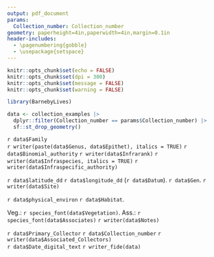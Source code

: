 ```yaml
---
output: pdf_document
params:
  Collection_number: Collection_number
geometry: paperheight=4in,paperwidth=4in,margin=0.1in
header-includes:
  - \pagenumbering{gobble}
  - \usepackage{setspace}
---
```


```r
knitr::opts_chunk$set(echo = FALSE)
knitr::opts_chunk$set(dpi = 300) 
knitr::opts_chunk$set(message = FALSE)
knitr::opts_chunk$set(warning = FALSE)
```

```r
library(BarnebyLives)
```

```r
data <- collection_examples |>
  dplyr::filter(Collection_number == params$Collection_number) |>  
  sf::st_drop_geometry()
```

\begin{center}
\textbf{\LARGE Seeds of Success}
\end{center}
\begingroup
\large
`r data$Family`  
`r writer(paste(data$Genus, data$Epithet), italics = TRUE)` `r data$Binomial_authority` `r writer(data$Infrarank)` `r writer(data$Infraspecies, italics = TRUE)` `r writer(data$Infraspecific_authority)`   
\endgroup
\vspace*{\fill}

\begingroup
\normalsize
`r data$latitude_dd` `r data$longitude_dd` (`r data$Datum`). `r data$Gen`. `r writer(data$Site)`   

`r data$physical_environ` `r data$Habitat`.   

\small Veg.: `r species_font(data$Vegetation)`. Ass.: `r species_font(data$Associates)`
`r writer(data$Notes)`  
\endgroup
\begingroup
\begin{spacing}{0.1}
{\tiny `r data$Directions_BL`}
\end{spacing}
\endgroup
 
\vspace*{\fill}
\begingroup
`r data$Primary_Collector` `r data$Collection_number`  `r writer(data$Associated_Collectors)`  
`r data$Date_digital_text` 
`r writer_fide(data)` 
\endgroup
